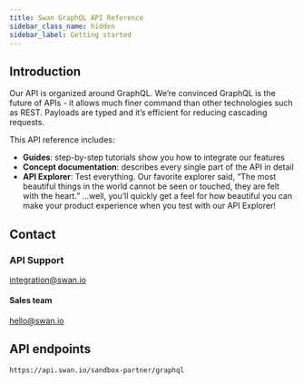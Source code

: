 ```yaml
---
title: Swan GraphQL API Reference
sidebar_class_name: hidden
sidebar_label: Getting started
---
```


## Introduction

Our API is organized around GraphQL. We’re convinced GraphQL is the future of APIs - it allows much finer command than other technologies such as REST. Payloads are typed and it’s efficient for reducing cascading requests.

This API reference includes:

- **Guides**: step-by-step tutorials show you how to integrate our features
- **Concept documentation**: describes every single part of the API in detail
- **API Explorer**: Test everything. Our favorite explorer said, “The most beautiful things in the world cannot be seen or touched, they are felt with the heart.” ...well, you’ll quickly get a feel for how beautiful you can make your product experience when you test with our API Explorer!

## Contact

### API Support

integration@swan.io

#### Sales team

hello@swan.io

## API endpoints

```
https://api.swan.io/sandbox-partner/graphql
```
